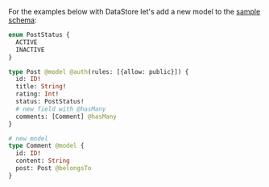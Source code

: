 For the examples below with DataStore let's add a new model to the [sample schema](/gen1/[platform]/build-a-backend/more-features/datastore/set-up-datastore/#sample-schema):

```graphql
enum PostStatus {
  ACTIVE
  INACTIVE
}

type Post @model @auth(rules: [{allow: public}]) {
  id: ID!
  title: String!
  rating: Int!
  status: PostStatus!
  # new field with @hasMany
  comments: [Comment] @hasMany
}

# new model
type Comment @model {
  id: ID!
  content: String
  post: Post @belongsTo
}
```
